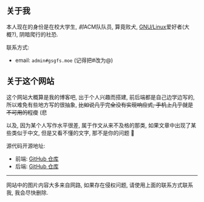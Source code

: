 ## 关于我

本人现在的身份是在校大学生, *前*ACM队队员, 算竟败犬, [GNU/Linux](https://www.gnu.org/gnu/why-gnu-linux.html)爱好者(大概?), 阴暗爬行的社恐.

联系方式:

- email: `admin#gsgfs.moe` (记得把#改为@)

## 关于这个网站

这个网站大概算是我的博客吧, 出于个人兴趣而搭建, 前后端都是自己边学边写的, 所以难免有些地方写的很抽象, ~~比如说几乎完全没有实现响应式, 手机上几乎就是不可用的程度~~ (悲

以及, 因为某个人写作水平很差, 属于作文从来不及格的那类, 如果文章中出现了某些类似于中文, 但是又看不懂的文字, 那不是你的问题 🥲

源代码开源地址:

- 前端: [GitHub 仓库](https://github.com/GSGFs7/GSGFs-blog-frontend)
- 后端: [GitHub 仓库](https://github.com/GSGFs7/GSGFs-blog-backend)

---

网站中的图片内容大多来自网路, 如果存在侵权问题, 请使用上面的联系方式联系我, 我会尽快删除.

